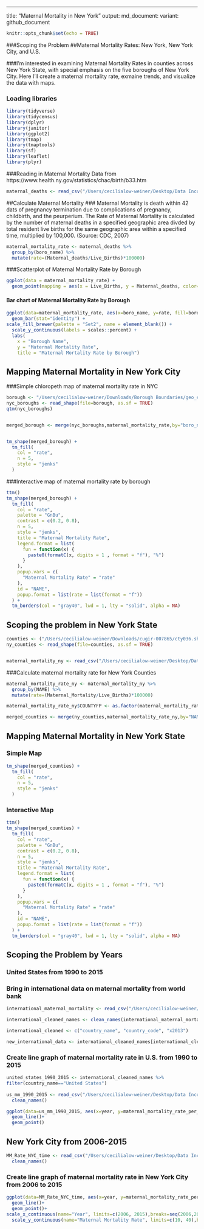 ---
title: "Maternal Mortality in New York"
output:  md_document:
    variant: github_document

```r
knitr::opts_chunk$set(echo = TRUE)
```

###Scoping the Problem
##Maternal Mortality Rates: New York, New York City, and U.S. 

###I'm interested in examining Maternal Mortality Rates in counties across New York State, with special emphasis on the five boroughs of New York City. Here I'll create a maternal mortality rate, exmaine trends, and visualize the data with maps. 

### Loading libraries
```r
library(tidyverse)
library(tidycensus)
library(dplyr)
library(janitor)
library(ggplot2)
library(tmap)
library(tmaptools)
library(sf)
library(leaflet)
library(plyr)
```

###Reading in Maternal Mortality Data from https://www.health.ny.gov/statistics/chac/birth/b33.htm 
```r
maternal_deaths <- read_csv("/Users/cecilialow-weiner/Desktop/Data Incubator Project /2013_maternal_mortality_rate.csv")
```

##Calculate Maternal Mortality
### Maternal Mortality is death within 42 dats of pregnancy termination due to complications of pregnancy, childbirth, and the peurperium. The Rate of Maternal Mortality is calculated by the number of maternal deaths in a specified geographic area divded by total resident live births for the same geographic area within a specified time, multiplied by 100,000. (Source: CDC, 2007)

```r
maternal_mortality_rate <- maternal_deaths %>%
  group_by(boro_name) %>%
  mutate(rate=(Maternal_deaths/Live_Births)*100000) 
```

###Scatterplot of Maternal Mortality Rate by Borough
```r
ggplot(data = maternal_mortality_rate) + 
  geom_point(mapping = aes(x = Live_Births, y = Maternal_deaths, color=boro_name))
```

#### Bar chart of Maternal Mortality Rate by Borough
```r
ggplot(data=maternal_mortality_rate, aes(x=boro_name, y=rate, fill=boro_name)) +
  geom_bar(stat="identity") +
scale_fill_brewer(palette = "Set2", name = element_blank()) +
  scale_y_continuous(labels = scales::percent) +
  labs(
    x = "Borough Name",
    y = "Maternal Mortality Rate",
    title = "Maternal Mortality Rate by Borough")
```

## Mapping Maternal Mortality in New York City

###Simple chloropeth map of maternal mortality rate in NYC

```r
borough <- "/Users/cecilialow-weiner/Downloads/Borough Boundaries/geo_export_838ba8d5-de6d-49a7-a7a6-681c253a5cf5.shp"
nyc_boroughs <- read_shape(file=borough, as.sf = TRUE)
qtm(nyc_boroughs)


merged_borough <- merge(nyc_boroughs,maternal_mortality_rate,by="boro_name")


tm_shape(merged_borough) +
  tm_fill(
    col = "rate",
    n = 5,
    style = "jenks"
  )

```

###Interactive map of maternal mortality rate by borough

```r
ttm()
tm_shape(merged_borough) +
  tm_fill(
    col = "rate",
    palette = "GnBu",
    contrast = c(0.2, 0.8),
    n = 5,
    style = "jenks",
    title = "Maternal Mortality Rate",
    legend.format = list(
      fun = function(x) {
        paste0(formatC(x, digits = 1 , format = "f"), "%")
      }
    ),
    popup.vars = c(
      "Maternal Mortality Rate" = "rate"
    ),
    id = "NAME",
    popup.format = list(rate = list(format = "f"))
  ) +
  tm_borders(col = "gray40", lwd = 1, lty = "solid", alpha = NA)
```

## Scoping the problem in New York State

```r
counties <- ("/Users/cecilialow-weiner/Downloads/cugir-007865/cty036.shp")
ny_counties <- read_shape(file=counties, as.sf = TRUE)


maternal_mortality_ny <- read_csv("/Users/cecilialow-weiner/Desktop/Data Incubator Project /Maternal_deaths_2013.csv")
```

###Calculate maternal mortality rate for New York Counties
```r
maternal_mortality_rate_ny <- maternal_mortality_ny %>%
  group_by(NAME) %>%
  mutate(rate=(Maternal_Mortality/Live_Births)*100000) 

maternal_mortality_rate_ny$COUNTYFP <- as.factor(maternal_mortality_rate_ny$COUNTYFP)

merged_counties <- merge(ny_counties,maternal_mortality_rate_ny,by="NAME")

```

## Mapping Maternal Mortality in New York State

### Simple Map
```r
tm_shape(merged_counties) +
  tm_fill(
    col = "rate",
    n = 5,
    style = "jenks"
  )
```

### Interactive Map

```r
ttm()
tm_shape(merged_counties) +
  tm_fill(
    col = "rate",
    palette = "GnBu",
    contrast = c(0.2, 0.8),
    n = 5,
    style = "jenks",
    title = "Maternal Mortality Rate",
    legend.format = list(
      fun = function(x) {
        paste0(formatC(x, digits = 1 , format = "f"), "%")
      }
    ),
    popup.vars = c(
      "Maternal Mortality Rate" = "rate"
    ),
    id = "NAME",
    popup.format = list(rate = list(format = "f"))
  ) +
  tm_borders(col = "gray40", lwd = 1, lty = "solid", alpha = NA)
```

## Scoping the Problem by Years
### United States from 1990 to 2015

### Bring in international data on maternal mortality from world bank
```r
international_maternal_mortality <- read_csv("/Users/cecilialow-weiner/Desktop/Data Incubator Project /international_maternal_mortality_rates.csv")

international_cleaned_names <- clean_names(international_maternal_mortality) 

international_cleaned <- c("country_name", "country_code", "x2013")

new_international_data <- international_cleaned_names[international_cleaned]

```
### Create line graph of maternal mortality rate in U.S. from 1990 to 2015

```r
united_states_1990_2015 <- international_cleaned_names %>%
filter(country_name=="United States")
  
us_mm_1990_2015 <- read_csv("/Users/cecilialow-weiner/Desktop/Data Incubator Project /maternal_mortality_US_1990_2015.csv") %>%
  clean_names()

ggplot(data=us_mm_1990_2015, aes(x=year, y=maternal_mortality_rate_per_100_000_live_births))+
  geom_line()+
  geom_point()
```

## New York City from 2006-2015  
```r
MM_Rate_NYC_time <- read_csv("/Users/cecilialow-weiner/Desktop/Data Incubator Project /maternal_mortality_NYC_2006_2015.csv")%>%
  clean_names()
```

### Create line graph of maternal mortality rate in New York City from 2006 to 2015
```r
ggplot(data=MM_Rate_NYC_time, aes(x=year, y=maternal_mortality_rate_per_100_000_live_births, group=1)) +
  geom_line()+
  geom_point()+
scale_x_continuous(name="Year", limits=c(2006, 2015),breaks=seq(2006,2015,1)) +
  scale_y_continuous(name="Maternal Mortality Rate", limits=c(10, 40),breaks=seq(10,40,2))
```

